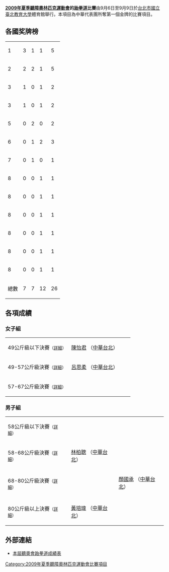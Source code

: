 {{unreferenced|time=2009-12-11T12:24:12+00:00}}
'''[[2009年夏季聽障奧林匹克運動會|2009年夏季聽障奧林匹克運動會]]的[[跆拳道|跆拳道]]比賽'''由9月6日至9月9日於[[台北市|台北市]][[國立臺北教育大學|國立臺北教育大學]]體育館舉行。本項目為中華代表團所奪第一個金牌的比賽項目。

== 各國奖牌榜 ==
{| {{RankedMedalTable|class=wikitable sortable}}
|-
| 1 ||align=left| {{KOR}} || 3 || 1 || 1 || 5
|- style="background:#ccf;"
| 2 ||align=left| {{flag|TPE|deaf-old}}  || 2 || 2 || 1 || 5
|-
| 3 ||align=left| {{TUR}} || 1 || 0 || 1 || 2
|-
| 3 ||align=left| {{PUR}} || 1 || 0 || 1 || 2
|-
| 5 ||align=left| {{GRE}} || 0 || 2 || 0 || 2
|-
| 6 ||align=left| {{RUS}} || 0 || 1 || 2 || 3
|-
| 7 ||align=left| {{LAT}} || 0 || 1 || 0 || 1
|-
| 8 ||align=left| {{ARG}} || 0 || 0 || 1 || 1
|-
| 8 ||align=left| {{HKG}} || 0 || 0 || 1 || 1
|-
| 8 ||align=left| {{POR}} || 0 || 0 || 1 || 1
|-
| 8 ||align=left| {{UKR}} || 0 || 0 || 1 || 1
|-
| 8 ||align=left| {{UZB}} || 0 || 0 || 1 || 1
|-
| 8 ||align=left| {{VEN}} || 0 || 0 || 1 || 1
|- class="sortbottom"
!colspan=2| 總數 || 7 || 7 || 12 || 26
|}

== 各項成績 ==
=== 女子組 ===
{| {{MedalistTable|type=項目|columns=|labelwidth=180px|}}
|-
|49公斤級以下決賽<small>（[[2009年夏季聽障奧林匹克運動會跆拳道－女子49公斤級以下決賽|詳細]]）</small>
| {{flagicon|TPE|deaf-old}} [[陳怡君_(聽障運動員)|陳怡君]] （[[2009年夏季聽障奧林匹克運動會中華台北代表團|中華台北]]）
| {{FlagIOC2athlete|Vasiliki Zapanti-Fragkou|GRE|2009年夏季聽障奧林匹克運動會}}
| {{FlagIOC2athlete|[[裴依承|裴依承]]|KOR|2009年夏季聽障奧林匹克運動會}}
|-
|rowspan=2|49-57公斤級決賽<small>（[[2009年夏季聽障奧林匹克運動會跆拳道－女子49-57公斤級決賽|詳細]]）</small>
|rowspan=2| {{flagicon|TPE|deaf-old}} [[呂思柔|呂思柔]] （[[2009年夏季聽障奧林匹克運動會中華台北代表團|中華台北]]）
|rowspan=2| {{FlagIOC2athlete|Laura Galie|LAT|2009年夏季聽障奧林匹克運動會}}
| {{FlagIOC2athlete|Aurora Natalia Román|PUR|2009年夏季聽障奧林匹克運動會}}
|-
| {{FlagIOC2athlete|Karina Olegovna Reznichenko|RUS|2009年夏季聽障奧林匹克運動會}}
|-
|57-67公斤級決賽<small>（[[2009年夏季聽障奧林匹克運動會跆拳道－女子57-67公斤級決賽|詳細]]）</small>
| {{FlagIOC2athlete|[[李寶京|李寶京]]|KOR|2009年夏季聽障奧林匹克運動會}}
| {{FlagIOC2athlete|Dimitra Paschali|GRE|2009年夏季聽障奧林匹克運動會}}
| {{FlagIOC2athlete|Yulia Fanilevna Khalafova|RUS|2009年夏季聽障奧林匹克運動會}}
|}

=== 男子組 ===
{| {{MedalistTable|type=項目|columns=1|labelwidth=180px|}}
|-
|rowspan=2|58公斤級以下決賽<small>（[[2009年夏季聽障奧林匹克運動會跆拳道－男子58公斤級以下決賽|詳細]]）</small>
|rowspan=2| {{FlagIOC2athlete|Muhammed Guler|TUR|2009年夏季聽障奧林匹克運動會}}
|rowspan=2| {{FlagIOC2athlete|Vladislav Eduardovich Bobrovnik|RUS|2009年夏季聽障奧林匹克運動會}}
| {{FlagIOC2athlete|Davron Khidirov|UZB|2009年夏季聽障奧林匹克運動會}}
|-
|{{FlagIOC2athlete|[[何念澄|何念澄]]|HKG|2009年夏季聽障奧林匹克運動會}}
|-
|rowspan=2|58-68公斤級決賽<small>（[[2009年夏季聽障奧林匹克運動會跆拳道－男子58-68公斤級決賽|詳細]]）</small>
|rowspan=2| {{FlagIOC2athlete|[[金岷材|金岷材]]|KOR|2009年夏季聽障奧林匹克運動會}}
|rowspan=2| {{flagicon|TPE|deaf-old}} [[林柏聰|林柏聰]] （[[2009年夏季聽障奧林匹克運動會中華台北代表團|中華台北]]）
| {{FlagIOC2athlete|Serkan Sagir|TUR|2009年夏季聽障奧林匹克運動會}}
|-
|{{FlagIOC2athlete|Freddy Jose Gonzalez Briceno|VEN|2009年夏季聽障奧林匹克運動會}}
|-
|rowspan=2|68-80公斤級決賽<small>（[[2009年夏季聽障奧林匹克運動會跆拳道－男子68-80公斤級決賽|詳細]]）</small>
|rowspan=2| {{FlagIOC2athlete|Angel Rafael Roman-Martinez|PUR|2009年夏季聽障奧林匹克運動會}}
|rowspan=2| {{FlagIOC2athlete|[[丁載均|丁載均]]|KOR|2009年夏季聽障奧林匹克運動會}}
| {{flagicon|TPE|deaf-old}} [[顏國承|顏國承]] （[[2009年夏季聽障奧林匹克運動會中華台北代表團|中華台北]]）
|-
|{{FlagIOC2athlete|Helder Manuel Carreira Gomes|POR|2009年夏季聽障奧林匹克運動會}}
|-
|rowspan=2|80公斤級以上決賽<small>（[[2009年夏季聽障奧林匹克運動會跆拳道－男子80公斤級以上決賽|詳細]]）</small>
|rowspan=2| {{FlagIOC2athlete|[[林戴何|林戴何]]|KOR|2009年夏季聽障奧林匹克運動會}}
|rowspan=2| {{flagicon|TPE|deaf-old}} [[黃培瑋|黃培瑋]] （[[2009年夏季聽障奧林匹克運動會中華台北代表團|中華台北]]）
| {{FlagIOC2athlete|Yulia Fanilevna Khalafova|UKR|2009年夏季聽障奧林匹克運動會}}
|-
|{{FlagIOC2athlete|Ariel Jesus Chavez|ARG|2009年夏季聽障奧林匹克運動會}}
|}

== 外部連結 ==
*[https://archive.is/20090912080728/http://taekwondo.2009deaflympics.org/files/609-1044.php 本屆聽奧會跆拳道成績表]

{{2009年夏季聽障奧林匹克運動會運動項目}}

[[Category:2009年夏季聽障奧林匹克運動會比賽項目|Category:2009年夏季聽障奧林匹克運動會比賽項目]]